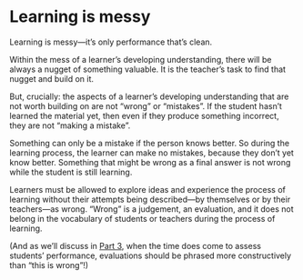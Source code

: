 # Learning is messy

Learning is messy—it's only performance that's clean.

Within the mess of a learner's developing understanding, there will be always a nugget of something valuable.
It is the teacher's task to find that nugget and build on it.

But, crucially: the aspects of a learner's developing understanding that are not worth building on are not "wrong" or "mistakes".
If the student hasn't learned the material yet, then even if they produce something incorrect, they are not "making a mistake".

Something can only be a mistake if the person knows better.
So during the learning process, the learner can make no mistakes, because they don't yet know better.
Something that might be wrong as a final answer is not wrong while the student is still learning.

Learners must be allowed to explore ideas and experience the process of learning without their attempts being described—by themselves or by their teachers—as wrong.
"Wrong" is a judgement, an evaluation, and it does not belong in the vocabulary of students or teachers during the process of learning.

(And as we'll discuss in [Part 3](../part3/more-than-grades.qmd), when the time does come to assess students' performance, evaluations should be phrased more constructively than "this is wrong"!)
